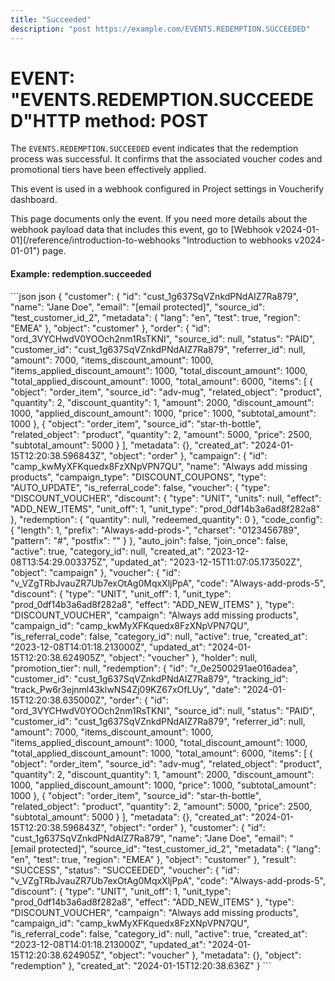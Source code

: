 ```yaml
---
title: "Succeeded"
description: "post https://example.com/EVENTS.REDEMPTION.SUCCEEDED"
---
```


# EVENT: "EVENTS.REDEMPTION.SUCCEEDED"HTTP method: POST

The `EVENTS.REDEMPTION.SUCCEEDED` event indicates that the redemption process was successful. It confirms that the associated voucher codes and promotional tiers have been effectively applied.

This event is used in a webhook configured in Project settings in Voucherify dashboard.

<Info>
  This page documents only the event. If you need more details about the webhook payload data that includes this event, go to [Webhook v2024-01-01](/reference/introduction-to-webhooks "Introduction to webhooks v2024-01-01") page.
</Info>

#### Example: redemption.succeeded

<CodeGroup>
  ```json json
  {
    "customer": {
      "id": "cust_1g637SqVZnkdPNdAIZ7Ra879",
      "name": "Jane Doe",
      "email": "[email protected]",
      "source_id": "test_customer_id_2",
      "metadata": {
        "lang": "en",
        "test": true,
        "region": "EMEA"
      },
      "object": "customer"
    },
    "order": {
      "id": "ord_3VYCHwdV0YOOch2nm1RsTKNI",
      "source_id": null,
      "status": "PAID",
      "customer_id": "cust_1g637SqVZnkdPNdAIZ7Ra879",
      "referrer_id": null,
      "amount": 7000,
      "items_discount_amount": 1000,
      "items_applied_discount_amount": 1000,
      "total_discount_amount": 1000,
      "total_applied_discount_amount": 1000,
      "total_amount": 6000,
      "items": [
        {
          "object": "order_item",
          "source_id": "adv-mug",
          "related_object": "product",
          "quantity": 2,
          "discount_quantity": 1,
          "amount": 2000,
          "discount_amount": 1000,
          "applied_discount_amount": 1000,
          "price": 1000,
          "subtotal_amount": 1000
        },
        {
          "object": "order_item",
          "source_id": "star-th-bottle",
          "related_object": "product",
          "quantity": 2,
          "amount": 5000,
          "price": 2500,
          "subtotal_amount": 5000
        }
      ],
      "metadata": {},
      "created_at": "2024-01-15T12:20:38.596843Z",
      "object": "order"
    },
    "campaign": {
      "id": "camp_kwMyXFKquedx8FzXNpVPN7QU",
      "name": "Always add missing products",
      "campaign_type": "DISCOUNT_COUPONS",
      "type": "AUTO_UPDATE",
      "is_referral_code": false,
      "voucher": {
        "type": "DISCOUNT_VOUCHER",
        "discount": {
          "type": "UNIT",
          "units": null,
          "effect": "ADD_NEW_ITEMS",
          "unit_off": 1,
          "unit_type": "prod_0df14b3a6ad8f282a8"
        },
        "redemption": {
          "quantity": null,
          "redeemed_quantity": 0
        },
        "code_config": {
          "length": 1,
          "prefix": "Always-add-prods-",
          "charset": "0123456789",
          "pattern": "#",
          "postfix": ""
        }
      },
      "auto_join": false,
      "join_once": false,
      "active": true,
      "category_id": null,
      "created_at": "2023-12-08T13:54:29.003375Z",
      "updated_at": "2023-12-15T11:07:05.173502Z",
      "object": "campaign"
    },
    "voucher": {
      "id": "v_VZgTRbJvauZR7Ub7exOtAg0MqxXljPpA",
      "code": "Always-add-prods-5",
      "discount": {
        "type": "UNIT",
        "unit_off": 1,
        "unit_type": "prod_0df14b3a6ad8f282a8",
        "effect": "ADD_NEW_ITEMS"
      },
      "type": "DISCOUNT_VOUCHER",
      "campaign": "Always add missing products",
      "campaign_id": "camp_kwMyXFKquedx8FzXNpVPN7QU",
      "is_referral_code": false,
      "category_id": null,
      "active": true,
      "created_at": "2023-12-08T14:01:18.213000Z",
      "updated_at": "2024-01-15T12:20:38.624905Z",
      "object": "voucher"
    },
    "holder": null,
    "promotion_tier": null,
    "redemption": {
      "id": "r_0e2500291ae016adea",
      "customer_id": "cust_1g637SqVZnkdPNdAIZ7Ra879",
      "tracking_id": "track_Pw6r3ejnml43kIwNS4Zj09KZ67xOfLUy",
      "date": "2024-01-15T12:20:38.635000Z",
      "order": {
        "id": "ord_3VYCHwdV0YOOch2nm1RsTKNI",
        "source_id": null,
        "status": "PAID",
        "customer_id": "cust_1g637SqVZnkdPNdAIZ7Ra879",
        "referrer_id": null,
        "amount": 7000,
        "items_discount_amount": 1000,
        "items_applied_discount_amount": 1000,
        "total_discount_amount": 1000,
        "total_applied_discount_amount": 1000,
        "total_amount": 6000,
        "items": [
          {
            "object": "order_item",
            "source_id": "adv-mug",
            "related_object": "product",
            "quantity": 2,
            "discount_quantity": 1,
            "amount": 2000,
            "discount_amount": 1000,
            "applied_discount_amount": 1000,
            "price": 1000,
            "subtotal_amount": 1000
          },
          {
            "object": "order_item",
            "source_id": "star-th-bottle",
            "related_object": "product",
            "quantity": 2,
            "amount": 5000,
            "price": 2500,
            "subtotal_amount": 5000
          }
        ],
        "metadata": {},
        "created_at": "2024-01-15T12:20:38.596843Z",
        "object": "order"
      },
      "customer": {
        "id": "cust_1g637SqVZnkdPNdAIZ7Ra879",
        "name": "Jane Doe",
        "email": "[email protected]",
        "source_id": "test_customer_id_2",
        "metadata": {
          "lang": "en",
          "test": true,
          "region": "EMEA"
        },
        "object": "customer"
      },
      "result": "SUCCESS",
      "status": "SUCCEEDED",
      "voucher": {
        "id": "v_VZgTRbJvauZR7Ub7exOtAg0MqxXljPpA",
        "code": "Always-add-prods-5",
        "discount": {
          "type": "UNIT",
          "unit_off": 1,
          "unit_type": "prod_0df14b3a6ad8f282a8",
          "effect": "ADD_NEW_ITEMS"
        },
        "type": "DISCOUNT_VOUCHER",
        "campaign": "Always add missing products",
        "campaign_id": "camp_kwMyXFKquedx8FzXNpVPN7QU",
        "is_referral_code": false,
        "category_id": null,
        "active": true,
        "created_at": "2023-12-08T14:01:18.213000Z",
        "updated_at": "2024-01-15T12:20:38.624905Z",
        "object": "voucher"
      },
      "metadata": {},
      "object": "redemption"
    },
    "created_at": "2024-01-15T12:20:38.636Z"
  }
  ```
</CodeGroup>
